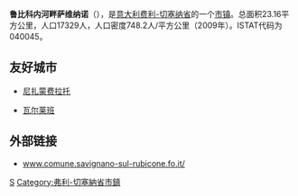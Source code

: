 {{Infobox Italian comune
| name                = 鲁比科内河畔萨维纳诺
| official_name       = Savignano sul Rubicone
| native_name         =
| image_skyline       =
| imagesize           =
| image_alt           =
| image_caption       =
| image_shield        =
| shield_alt          =
| image_map           =
| map_alt             =
| map_caption         =
| pushpin_label_position =
| pushpin_map_alt     =
| latd  =  |latm  =   |lats  =  |latNS  = N
| longd =  |longm =  |longs =   |longEW = E
| coordinates_type    = type:city(278)_region:IT
| coordinates_display = title
| coordinates_footnotes =
| region              = [[艾米利亚-罗马涅大区|艾米利亚-罗马涅大区]]
| province            = [[费利-切塞纳省|费利-切塞纳省]]
| frazioni            =
| mayor_party         =
| mayor               = 
| area_footnotes      =
| area_total_km2      = 23.16
| population_footnotes =
| population_total    = 17329
| population_as_of    = 2009
| pop_density_footnotes =
| elevation_footnotes =
| elevation_m         = 
| twin1               =
| twin1_country       =
| saint               =
| day                 =
| postal_code         =47039
| area_code           = 
| website             = 
| footnotes           = }}

'''鲁比科内河畔萨维纳诺'''（{{lang-it|Savignano sul Rubicone}}），是[[意大利|意大利]][[费利-切塞纳省|费利-切塞纳省]]的一个[[市镇_(意大利)|市镇]]。总面积23.16平方公里，人口17329人，人口密度748.2人/平方公里（2009年）。ISTAT代码为040045。

==友好城市==
* {{ITA}}[[尼扎蒙费拉托|尼扎蒙费拉托]] 
* {{FRA}}[[瓦尔莱班_(阿尔代什省)|瓦尔莱班]]

== 外部链接 ==
* [https://web.archive.org/web/20060808192740/http://www.comune.savignano-sul-rubicone.fo.it/ www.comune.savignano-sul-rubicone.fo.it/]

{{Province of Forli-Cesena}}

{{弗利-切塞納省市鎮}}

[[Category:弗利-切塞納省市鎮|S]]
[[Category:弗利-切塞納省市鎮|Category:弗利-切塞納省市鎮]]


{{Italy-geo-stub}}
